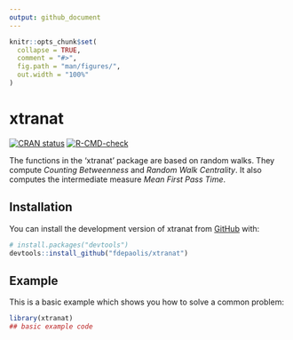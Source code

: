 ```yaml
---
output: github_document
---
```


<!-- README.md is generated from README.Rmd. Please edit that file -->

```r
knitr::opts_chunk$set(
  collapse = TRUE,
  comment = "#>",
  fig.path = "man/figures/",
  out.width = "100%"
)
```

# xtranat

<!-- badges: start -->
[![CRAN status](https://www.r-pkg.org/badges/version/xtranat)](https://CRAN.R-project.org/package=xtranat)
[![R-CMD-check](https://github.com/r-lib/usethis/actions/workflows/R-CMD-check.yaml/badge.svg)](https://github.com/fdepaolis/xtranat/actions/workflows/R-CMD-check.yaml)
<!-- badges: end -->

The functions in the 'xtranat' package are based on random walks. They compute *Counting Betweenness* and *Random Walk Centrality*. It also computes the intermediate measure *Mean First Pass Time*.

## Installation

You can install the development version of xtranat from [GitHub](https://github.com/) with:

``` r
# install.packages("devtools")
devtools::install_github("fdepaolis/xtranat")
```

## Example

This is a basic example which shows you how to solve a common problem:

```r
library(xtranat)
## basic example code
```


